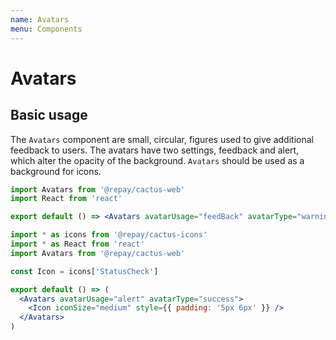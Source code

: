 ```yaml
---
name: Avatars
menu: Components
---
```



# Avatars

## Basic usage

The `Avatars` component are small, circular, figures used to give additional feedback to users. The avatars have two settings, feedback and alert, which alter the opacity of the background. `Avatars` should be used as a background for icons.

```jsx
import Avatars from '@repay/cactus-web'
import React from 'react'

export default () => <Avatars avatarUsage="feedBack" avatarType="warning" />
```

```jsx
import * as icons from '@repay/cactus-icons'
import * as React from 'react'
import Avatars from '@repay/cactus-web'

const Icon = icons['StatusCheck']

export default () => (
  <Avatars avatarUsage="alert" avatarType="success">
    <Icon iconSize="medium" style={{ padding: '5px 6px' }} />
  </Avatars>
)
```
